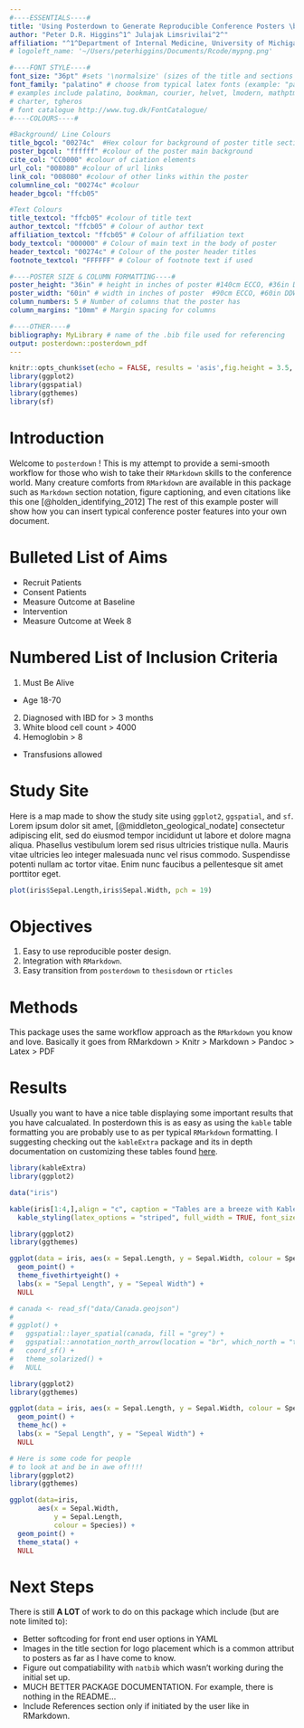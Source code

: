 ```yaml
---
#----ESSENTIALS----#
title: 'Using Posterdown to Generate Reproducible Conference Posters \break via  a RMarkdown > Knitr > Markdown > Pandoc > Latex > PDF workflow'
author: "Peter D.R. Higgins^1^ Julajak Limsrivilai^2^"
affiliation: "^1^Department of Internal Medicine, University of Michigan; ^2^Deparment of Gastroenterology, Mahidol University, Bangkok, Thailand "
# logoleft_name: '~/Users/peterhiggins/Documents/Rcode/mypng.png'

#----FONT STYLE----#
font_size: "36pt" #sets '\normalsize' (sizes of the title and sections headings will adjust based on it)
font_family: "palatino" # choose from typical latex fonts (example: "palatino")
# examples include palatino, bookman, courier, helvet, lmodern, mathptmx, 
# charter, tgheros
# font catalogue http://www.tug.dk/FontCatalogue/
#----COLOURS----#

#Background/ Line Colours
title_bgcol: "00274c"  #Hex colour for background of poster title section (default is blue)
poster_bgcol: "ffffff" #colour of the poster main background
cite_col: "CC0000" #colour of ciation elements
url_col: "008080" #colour of url links
link_col: "008080" #colour of other links within the poster
columnline_col: "00274c" #colour 
header_bgcol: "ffcb05"

#Text Colours
title_textcol: "ffcb05" #colour of title text
author_textcol: "ffcb05" # Colour of author text
affiliation_textcol: "ffcb05" # Colour of affiliation text
body_textcol: "000000" # Colour of main text in the body of poster
header_textcol: "00274c" # Colour of the poster header titles
footnote_textcol: "FFFFFF" # Colour of footnote text if used

#----POSTER SIZE & COLUMN FORMATTING----#
poster_height: "36in" # height in inches of poster #140cm ECCO, #36in DDW
poster_width: "60in" # width in inches of poster  #90cm ECCO, #60in DDW
column_numbers: 5 # Number of columns that the poster has
column_margins: "10mm" # Margin spacing for columns

#----OTHER----#
bibliography: MyLibrary # name of the .bib file used for referencing
output: posterdown::posterdown_pdf
---
```


```r
knitr::opts_chunk$set(echo = FALSE, results = 'asis',fig.height = 3.5, fig.width = 2.5, out.width = "100%", warning = FALSE, fig.align = 'center', message = FALSE, dev='cairo_pdf')
library(ggplot2)
library(ggspatial)
library(ggthemes)
library(sf)

```

<!--
Below you will find typical RMarkdown syntax which should fill in the columns for the poster from top to bottom left to right. The more information you have the more will be filled. Please let me know if you have feedback at brentthorne18@gmail.com or at github.com/brentthorne/posterdown

ENJOY! XD
-->

# Introduction

Welcome to `posterdown` ! This is my \Large attempt \normalsize to provide a semi-smooth workflow for those who wish to take their `RMarkdown` skills to the conference world. Many creature comforts from `RMarkdown` are available in this package such as `Markdown` section notation, figure captioning, and even citations like this one [@holden_identifying_2012] The rest of this example poster will show how you can insert typical conference poster features into your own document. 

# Bulleted List of Aims

* Recruit Patients
* Consent Patients
* Measure Outcome at Baseline
* Intervention
* Measure Outcome at Week 8

# Numbered List of Inclusion Criteria

1. Must Be Alive
  + Age 18-70
2. Diagnosed with IBD for > 3 months
3. White blood cell count > 4000
4. Hemoglobin > 8
  + Transfusions allowed

# Study Site

Here is a map made to show the study site using `ggplot2`, `ggspatial`, and `sf`. Lorem ipsum dolor sit amet, [@middleton_geological_nodate] consectetur adipiscing elit, sed do eiusmod tempor incididunt ut labore et dolore magna aliqua. Phasellus vestibulum lorem sed risus ultricies tristique nulla. Mauris vitae ultricies leo integer malesuada nunc vel risus commodo. Suspendisse potenti nullam ac tortor vitae. Enim nunc faucibus a pellentesque sit amet porttitor eget.  \vspace{15mm}

```r

plot(iris$Sepal.Length,iris$Sepal.Width, pch = 19)

```


# Objectives

\large

1. Easy to use reproducible poster design. 
2. Integration with `RMarkdown`.
3. Easy transition from `posterdown` to `thesisdown` or `rticles`

\small

# Methods

This package uses the same workflow approach as the `RMarkdown` you know and love. Basically it goes from RMarkdown > Knitr > Markdown > Pandoc > Latex > PDF

# Results

Usually you want to have a nice table displaying some important results that you have calcualated. In posterdown this is as easy as using the `kable` table formatting you are probably use to as per typical `RMarkdown` formatting. I suggesting checking out the `kableExtra` package and its in depth documentation on customizing these tables found [here](https://haozhu233.github.io/kableExtra/awesome_table_in_pdf.pdf).

\vspace{1in}


```r
library(kableExtra)
library(ggplot2)

data("iris")

kable(iris[1:4,],align = "c", caption = "Tables are a breeze with Kable and Kable extra package!", booktabs = TRUE) %>% 
  kable_styling(latex_options = "striped", full_width = TRUE, font_size = 25)

```

\vspace{0.5in}

```r

library(ggplot2)
library(ggthemes)

ggplot(data = iris, aes(x = Sepal.Length, y = Sepal.Width, colour = Species)) +
  geom_point() +
  theme_fivethirtyeight() +
  labs(x = "Sepal Length", y = "Sepeal Width") +
  NULL

```

\vspace{0.5in}

```r

# canada <- read_sf("data/Canada.geojson")
# 
# ggplot() +
#   ggspatial::layer_spatial(canada, fill = "grey") +
#   ggspatial::annotation_north_arrow(location = "br", which_north = "true", style = north_arrow_nautical()) +
#   coord_sf() +
#   theme_solarized() +
#   NULL
```

\vspace{0.5in}

```r

library(ggplot2)
library(ggthemes)

ggplot(data = iris, aes(x = Sepal.Length, y = Sepal.Width, colour = Species)) +
  geom_point() +
  theme_hc() +
  labs(x = "Sepal Length", y = "Sepeal Width") +
  NULL

```

\vspace{0.5in}

```r

# Here is some code for people
# to look at and be in awe of!!!!
library(ggplot2)
library(ggthemes)

ggplot(data=iris,
       aes(x = Sepal.Width,
           y = Sepal.Length,
           colour = Species)) +
  geom_point() +
  theme_stata() +
  NULL

```


# Next Steps

There is still **A LOT** of work to do on this package which include (but are note limited to): 

- Better softcoding for front end user options in YAML
- Images in the title section for logo placement which is a common attribut to posters as far as I have come to know.
- Figure out compatiability with `natbib` which wasn't working during the initial set up.
- MUCH BETTER PACKAGE DOCUMENTATION. For example, there is nothing in the README...
- Include References section only if initiated by the user like in RMarkdown.

<!--- Here you can set the size of the citation text -->
\small
